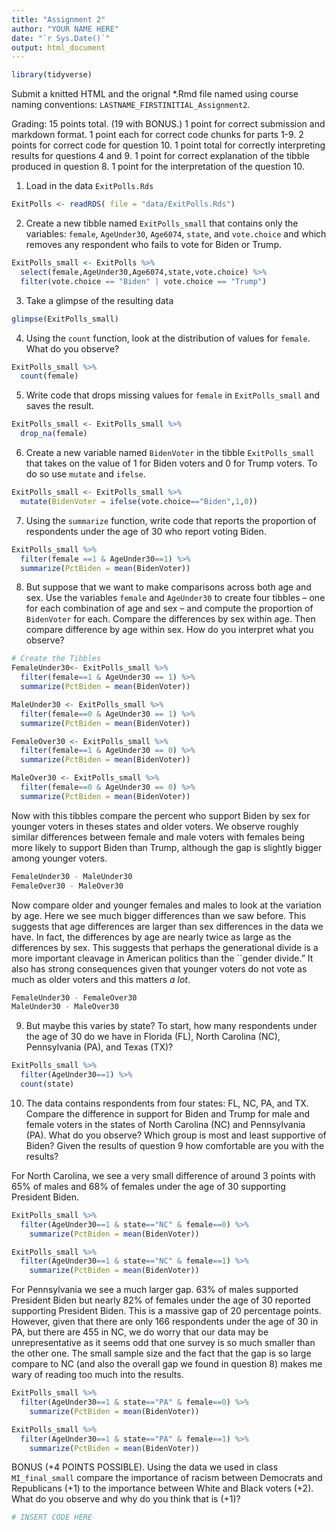 ```yaml
---
title: "Assignment 2"
author: "YOUR NAME HERE"
date: "`r Sys.Date()`"
output: html_document
---
```


```r
library(tidyverse)
```


Submit a knitted HTML and the orignal *.Rmd file named using course naming conventions: `LASTNAME_FIRSTINITIAL_Assignment2`.

Grading: 15 points total. (19 with BONUS.) 1 point for correct submission and markdown format.  1 point each for correct code chunks for parts 1-9.  2 points for correct code for question 10. 1 point total for correctly interpreting results for questions 4 and 9.  1 point for correct explanation of the tibble produced in question 8.  1 point for the interpretation of the question 10.


1.  Load in the data `ExitPolls.Rds`

```r
ExitPolls <- readRDS( file = "data/ExitPolls.Rds")
```

2. Create a new tibble named `ExitPolls_small` that contains only the variables: `female`, `AgeUnder30`, `Age6074`, `state`, and `vote.choice` and which removes any respondent who fails to vote for Biden or Trump.

```r
ExitPolls_small <- ExitPolls %>%
  select(female,AgeUnder30,Age6074,state,vote.choice) %>%
  filter(vote.choice == "Biden" | vote.choice == "Trump")
```

3. Take a glimpse of the resulting data

```r
glimpse(ExitPolls_small)
```

4.  Using the `count` function, look at the distribution of values for `female`.  What do you observe?
```r
ExitPolls_small %>%
  count(female)
```

5. Write code that drops missing values for `female` in `ExitPolls_small` and saves the result.
```r
ExitPolls_small <- ExitPolls_small %>%
  drop_na(female)
```    

6. Create a new variable named `BidenVoter` in the tibble `ExitPolls_small` that takes on the value of 1 for Biden voters and 0 for Trump voters.  To do so use `mutate` and `ifelse`.

```r
ExitPolls_small <- ExitPolls_small %>%
  mutate(BidenVoter = ifelse(vote.choice=="Biden",1,0))
```

7. Using the `summarize` function, write code that reports the proportion of respondents under the age of 30 who report voting Biden. 

```r
ExitPolls_small %>%
  filter(female ==1 & AgeUnder30==1) %>%
  summarize(PctBiden = mean(BidenVoter))
```

8. But suppose that we want to make comparisons across both age and sex. Use the variables `female` and `AgeUnder30` to create four tibbles -- one for each combination of age and sex -- and compute the proportion of `BidenVoter` for each.  Compare the differences by sex within age.  Then compare difference by age within sex.  How do you interpret what you observe?

```r
# Create the Tibbles
FemaleUnder30<- ExitPolls_small %>%
  filter(female==1 & AgeUnder30 == 1) %>%
  summarize(PctBiden = mean(BidenVoter))

MaleUnder30 <- ExitPolls_small %>%
  filter(female==0 & AgeUnder30 == 1) %>%
  summarize(PctBiden = mean(BidenVoter))

FemaleOver30 <- ExitPolls_small %>%
  filter(female==1 & AgeUnder30 == 0) %>%
  summarize(PctBiden = mean(BidenVoter))

MaleOver30 <- ExitPolls_small %>%
  filter(female==0 & AgeUnder30 == 0) %>%
  summarize(PctBiden = mean(BidenVoter))
```

Now with this tibbles compare the percent who support Biden by sex for younger voters in theses states and older voters.  We observe roughly similar differences between female and male voters with females being more likely to support Biden than Trump, although the gap is slightly bigger among younger voters.

```r
FemaleUnder30 - MaleUnder30
FemaleOver30 - MaleOver30
```

Now compare older and younger females and males to look at the variation by age. Here we see much bigger differences than we saw before. This suggests that age differences are larger than sex differences in the data we have.  In fact, the differences by age are nearly twice as large as the differences by sex.  This suggests that perhaps the generational divide is a more important cleavage in American politics than the ``gender divide."  It also has strong consequences given that younger voters do not vote as much as older voters and this matters _a lot_.

```r
FemaleUnder30 - FemaleOver30 
MaleUnder30 - MaleOver30
```

9.  But maybe this varies by state? To start, how many respondents under the age of 30 do we have in Florida (FL), North Carolina (NC), Pennsylvania (PA), and Texas (TX)?  

```r
ExitPolls_small %>%
  filter(AgeUnder30==1) %>%
  count(state) 
```

10. The data contains respondents from four states: FL, NC, PA, and TX. Compare the difference in support for Biden and Trump for male and female voters in the states of North Carolina (NC) and Pennsylvania (PA).  What do you observe?  Which group is most and least supportive of Biden?  Given the results of question 9 how comfortable are you with the results?

For North Carolina, we see a very small difference of around 3 points with 65\% of males and 68\% of females under the age of 30 supporting President Biden.

```r
ExitPolls_small %>%
  filter(AgeUnder30==1 & state=="NC" & female==0) %>% 
    summarize(PctBiden = mean(BidenVoter))       

ExitPolls_small %>%
  filter(AgeUnder30==1 & state=="NC" & female==1) %>% 
    summarize(PctBiden = mean(BidenVoter))       
```

For Pennsylvania we see a much larger gap.  63\% of males supported President Biden but nearly 82\% of females under the age of 30 reported supporting President Biden.  This is a massive gap of 20 percentage points.  However, given that there are only 166 respondents under the age of 30 in PA, but there are 455 in NC, we do worry that our data may be unrepresentative as it seems odd that one survey is so much smaller than the other one.  The small sample size and the fact that the gap is so large compare to NC (and also the overall gap we found in question 8) makes me wary of reading too much into the results.
         
```r
ExitPolls_small %>%
  filter(AgeUnder30==1 & state=="PA" & female==0) %>% 
    summarize(PctBiden = mean(BidenVoter))       

ExitPolls_small %>%
  filter(AgeUnder30==1 & state=="PA" & female==1) %>% 
    summarize(PctBiden = mean(BidenVoter))       
```

BONUS (+4 POINTS POSSIBLE). Using the data we used in class `MI_final_small` compare the importance of racism between Democrats and Republicans (+1) to the importance between White and Black voters (+2).  What do you observe and why do you think that is (+1)?

```r
# INSERT CODE HERE
```

